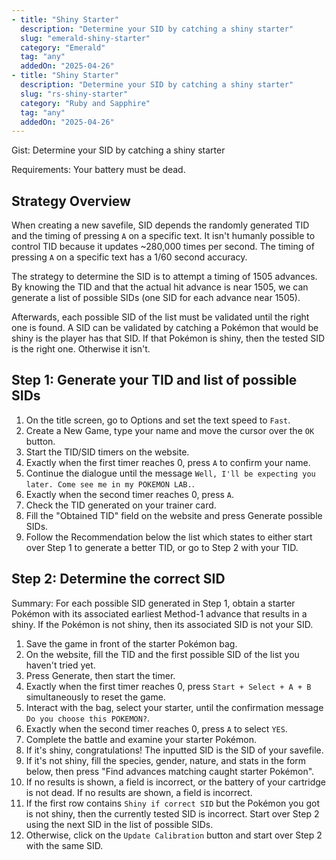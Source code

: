 ```yaml
---
- title: "Shiny Starter"
  description: "Determine your SID by catching a shiny starter"
  slug: "emerald-shiny-starter"
  category: "Emerald"
  tag: "any"
  addedOn: "2025-04-26"
- title: "Shiny Starter"
  description: "Determine your SID by catching a shiny starter"
  slug: "rs-shiny-starter"
  category: "Ruby and Sapphire"
  tag: "any"
  addedOn: "2025-04-26"
---
```


<Gist>Gist: Determine your SID by catching a shiny starter</Gist>

<ShowIf slug="/rs-shiny-starter">
  Requirements: Your battery must be dead. 
</ShowIf>

## Strategy Overview

When creating a new savefile, SID depends the randomly generated TID and the timing of pressing `A` on a specific text.
It isn't humanly possible to control TID because it updates ~280,000 times per second.
The timing of pressing `A` on a specific text has a 1/60 second accuracy.

The strategy to determine the SID is to attempt a timing of 1505 advances. By knowing the TID and that the actual hit advance is near 1505,
we can generate a list of possible SIDs (one SID for each advance near 1505).

Afterwards, each possible SID of the list must be validated until the right one is found. A SID can be validated by catching a Pokémon that would be shiny is the player has that SID. If that Pokémon is shiny, then the tested SID is the right one. Otherwise it isn't.

## Step 1: Generate your TID and list of possible SIDs

1. On the title screen, go to Options and set the text speed to `Fast`.
2. Create a New Game, type your name and move the cursor over the `OK` button.
3. Start the TID/SID timers on the website.
4. Exactly when the first timer reaches 0, press `A` to confirm your name.
5. Continue the dialogue until the message `Well, I'll be expecting you later. Come see me in my POKEMON LAB.`.
6. Exactly when the second timer reaches 0, press `A`.
7. Check the TID generated on your trainer card.
8. Fill the "Obtained TID" field on the website and press Generate possible SIDs.
9. Follow the Recommendation below the list which states to either start over Step 1 to generate a better TID, or go to Step 2 with your TID.

<ShowIf slug="/rs-shiny-starter">
  <GenerateTidSid game="rs" />
</ShowIf>

<ShowIf slug="/emerald-shiny-starter">
  <GenerateTidSid game="emerald" />
</ShowIf>

## Step 2: Determine the correct SID

Summary: For each possible SID generated in Step 1, obtain a starter Pokémon with its associated earliest Method-1 advance that results in a shiny.
If the Pokémon is not shiny, then its associated SID is not your SID.

1. Save the game in front of the starter Pokémon bag.
2. On the website, fill the TID and the first possible SID of the list you haven't tried yet.
3. Press Generate, then start the timer.
4. Exactly when the first timer reaches 0, press `Start + Select + A + B` simultaneously to reset the game.
5. Interact with the bag, select your starter, until the confirmation message `Do you choose this POKEMON?`.
6. Exactly when the second timer reaches 0, press `A` to select `YES`.
7. Complete the battle and examine your starter Pokémon.
8. If it's shiny, congratulations! The inputted SID is the SID of your savefile.
9. If it's not shiny, fill the species, gender, nature, and stats in the form below, then press "Find advances matching caught starter Pokémon".
10. <ShowIf slug="/rs-shiny-starter">
      If no results is shown, a field is incorrect, or the battery of your cartridge is not dead.
    </ShowIf>
    <ShowIf slug="/emerald-shiny-starter">
      If no results are shown, a field is incorrect.
    </ShowIf>
11. If the first row contains `Shiny if correct SID` but the Pokémon you got is not shiny, then the currently tested SID is incorrect. Start over Step 2 using the next SID in the list of possible SIDs.
12. Otherwise, click on the `Update Calibration` button and start over Step 2 with the same SID.


<ShowIf slug="/rs-shiny-starter">
  <ShinyStarter game="rs" />
</ShowIf>

<ShowIf slug="/emerald-shiny-starter">
  <ShinyStarter game="emerald" />
</ShowIf>

